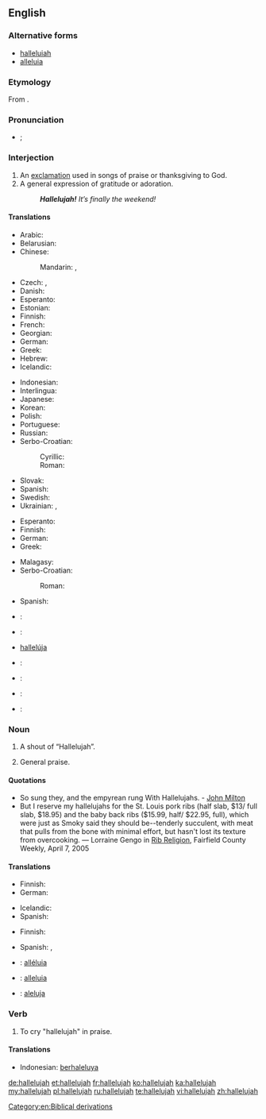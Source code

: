 ==English==

===Alternative forms===
* [[halleluiah]]<!--I don't know this one...--><!-- It's older, I think, and more phonetic --dmh -->
* [[alleluia]]

===Etymology===
From {{etyl|he}} {{term|הללויה|sc=Hebr||Praise [[Yah]]!|lang=he}}.

===Pronunciation===
* {{a|UK}} {{IPA|/ˌhælɪˈluːjə/}}; {{X-SAMPA|/%h{l.I"lu:.j@/}}

===Interjection===
{{en-interj}}

# An [[exclamation]] used in songs of praise or thanksgiving to God.
# A general expression of gratitude or adoration.
#: '''''Hallelujah!''' It’s finally the weekend!''

====Translations====
{{trans-top|exclamation to praise God}}
* Arabic: {{t-|ar|الحمد لله|tr=al-ḥamdu lillāh|sc=Arab}}
* Belarusian: {{t|be|алілуя|tr=alilúja|sc=Cyrl}}
* Chinese:
*: Mandarin: {{t|cmn|哈利路亞|sc=Hani}}, {{t|cmn|哈利路亚|tr=hālìlùyà|sc=Hani}}
* Czech: {{t-|cs|aleluja}}, {{t-|cs|halejuja}}
* Danish: {{t-|da|halleluja|c}}
* Esperanto: {{t-|eo|haleluja}}
* Estonian: {{t-|et|halleluuja}}
* Finnish: {{t+|fi|halleluja}}
* French: {{t+|fr|alléluia}}
* Georgian: {{t-|ka|ალილუია|tr=aliluia|sc=Geor|xs=Georgian}}
* German: {{t+|de|halleluja}}
* Greek: {{t+|el|αλληλούια|tr=alliloúia|sc=Grek}}
* Hebrew: {{t|he|הללויה|tr=hallelúyah|sc=Hebr}}
* Icelandic: {{t-|is|hallelúja}}
{{trans-mid}}
* Indonesian: {{t+|id|haleluya}}
* Interlingua: {{t|ia|alleluia}}
* Japanese: {{t-|ja|ハレルヤ|tr=hareruya|sc=Jpan}}
* Korean: {{t|ko|할렐루야|tr=hallelluya|sc=Kore}}
* Polish: {{t+|pl|alleluja}}
* Portuguese: {{t|pt|aleluia}}
* Russian: {{t+|ru|аллилуйя|tr=allilúja}}
* Serbo-Croatian:
*: Cyrillic: {{t|sh|алелуја}}
*: Roman: {{t-|sh|aleluja}}
* Slovak: {{t|sk|aleluja}}
* Spanish: {{t+|es|aleluya|f}}
* Swedish: {{t+|sv|halleluja}}
* Ukrainian: {{t|uk|алілуя|tr=alilúja|sc=Cyrl}}, {{t|uk|алилуя|tr=alylúja|sc=Cyrl}}
{{trans-bottom}}

{{trans-top|general exclamation of gratitude}}
* Esperanto: {{t|eo|haleluja}}
* Finnish: {{t+|fi|halleluja}}
* German: {{t+|de|Gott sei Dank}}
* Greek: {{t|el|αλληλούια|tr=allilúia|sc=Grek}}
{{trans-mid}}
* Malagasy: {{t+|mg|aleloia}}
* Serbo-Croatian:
*: Roman: {{t-|sh|aleluja}}
* Spanish: {{t+|es|aleluya|f}}
{{trans-bottom}}

{{checktrans-top}}
* {{ttbc|fr}}: {{t+|fr|alléluia}}
* {{ttbc|he}}: {{t|he|הללויה|tr=hallelúyah|sc=Hebr}}
* {{ttbc|is}} [[hallelúja]]
* {{ttbc|ia}}: {{t|ia|alleluia}}
{{trans-mid}}
* {{ttbc|pt}}: {{t|pt|aleluia}}
* {{ttbc|sk}}: {{t|sk|aleluja}}
* {{ttbc|es}}: {{t+|es|aleluya|f}}
{{trans-bottom}}

===Noun===
{{en-noun}}

# A shout of “Hallelujah”.
# {{context|plural}} General praise.

====Quotations====
* So sung they, and the empyrean rung With Hallelujahs. - [[w:John Milton|John Milton]]
* But I reserve my hallelujahs for the St. Louis pork ribs (half slab, $13/ full slab, $18.95) and the baby back ribs ($15.99, half/ $22.95, full), which were just as Smoky said they should be--tenderly succulent, with meat that pulls from the bone with minimal effort, but hasn't lost its texture from overcooking. &mdash; Lorraine Gengo in [http://www.fairfieldweekly.com/gbase/Dining/content?oid=oid:106817 Rib Religion], Fairfield County Weekly, April 7, 2005

====Translations====
{{trans-top|shout of Hallelujah}}
* Finnish: {{t+|fi|halleluja}}
* German: {{t+|de|Halleluja|n}}
{{trans-mid}}
* Icelandic: {{t-|is|hallelúja|n}}
* Spanish: {{t+|es|aleluya|m}}
{{trans-bottom}}

{{trans-top|general praise}}
* Finnish: {{t+|fi|ylistys}}
{{trans-mid}}
* Spanish: {{t+|es|felicitación|f}},  {{t-|es|congratulación|f}}
{{trans-bottom}}

{{checktrans-top}}
* {{ttbc|fr}}: [[alléluia]]
* {{ttbc|ia}}: [[alleluia#Interlingua|alleluia]]
{{trans-mid}}
* {{ttbc|sk}}: [[aleluja]]
{{trans-bottom}}

===Verb===
{{en-verb}}

# {{intransitive}} To cry "hallelujah" in praise.

====Translations====
{{trans-top|to cry "Hallelujah"}}
* Indonesian: [[berhaleluya]]
{{trans-mid}}
{{trans-bottom}}

[[Category:en:Biblical derivations]]

[[de:hallelujah]]
[[et:hallelujah]]
[[fr:hallelujah]]
[[ko:hallelujah]]
[[ka:hallelujah]]
[[my:hallelujah]]
[[pl:hallelujah]]
[[ru:hallelujah]]
[[te:hallelujah]]
[[vi:hallelujah]]
[[zh:hallelujah]]